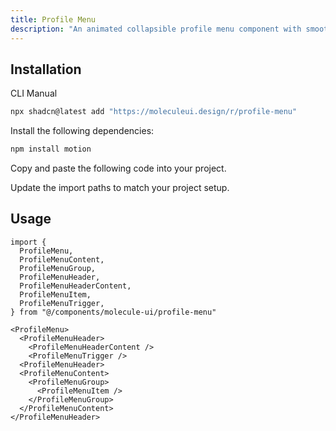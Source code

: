 ```yaml
---
title: Profile Menu
description: "An animated collapsible profile menu component with smooth transitions and customizable content sections."
---
```


<ComponentPreview name="profile-menu-demo" />

## Installation

<Tabs defaultValue='cli'>

<TabsList>
  <TabsTrigger value="cli">CLI</TabsTrigger>
  <TabsTrigger value="manual">Manual</TabsTrigger>
</TabsList>

<TabsContent value="cli">

```bash
npx shadcn@latest add "https://moleculeui.design/r/profile-menu"
```

</TabsContent>


<TabsContent value='manual'>

<Steps>

<Step>Install the following dependencies:</Step>

```bash
npm install motion
```

<Step>Copy and paste the following code into your project.</Step>

<ComponentSource
  title="components/molecule-ui/profile-menu.tsx"
  name="profile-menu"
/>

<Step>Update the import paths to match your project setup.</Step>

</Steps>

</TabsContent>

</Tabs>

<div className='mb-6'>

## Usage

```tsx
import {
  ProfileMenu,
  ProfileMenuContent,
  ProfileMenuGroup,
  ProfileMenuHeader,
  ProfileMenuHeaderContent,
  ProfileMenuItem,
  ProfileMenuTrigger,
} from "@/components/molecule-ui/profile-menu"
```

```tsx
<ProfileMenu>
  <ProfileMenuHeader>
    <ProfileMenuHeaderContent />
    <ProfileMenuTrigger />
  <ProfileMenuHeader>
  <ProfileMenuContent>
    <ProfileMenuGroup>
      <ProfileMenuItem />
    </ProfileMenuGroup>
  </ProfileMenuContent>
</ProfileMenuHeader>
```

</div>
